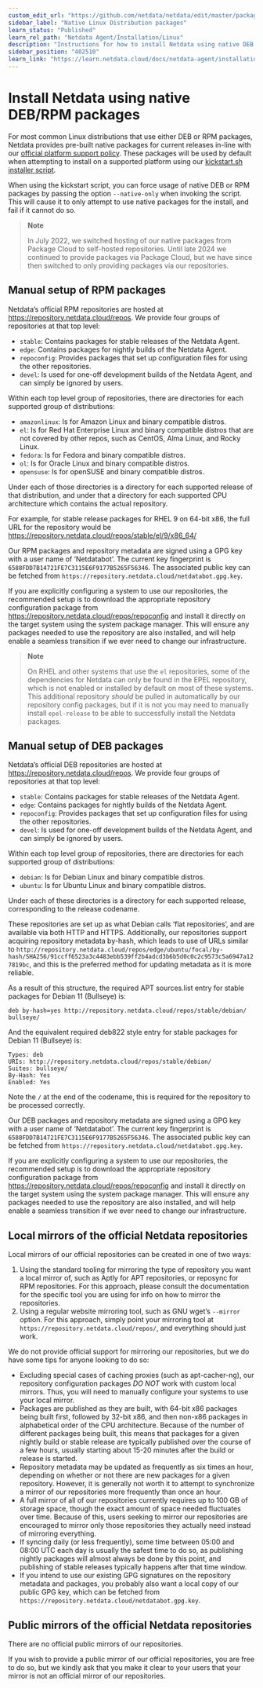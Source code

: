 ```yaml
---
custom_edit_url: "https://github.com/netdata/netdata/edit/master/packaging/installer/methods/packages.md"
sidebar_label: "Native Linux Distribution packages"
learn_status: "Published"
learn_rel_path: "Netdata Agent/Installation/Linux"
description: "Instructions for how to install Netdata using native DEB or RPM packages."
sidebar_position: "402510"
learn_link: "https://learn.netdata.cloud/docs/netdata-agent/installation/linux/native-linux-distribution-packages"
---
```


# Install Netdata using native DEB/RPM packages

For most common Linux distributions that use either DEB or RPM packages, Netdata provides pre-built native packages
for current releases in-line with
our [official platform support policy](/docs/netdata-agent/versions-&-platforms).
These packages will be used by default when attempting to install on a supported platform using our
[kickstart.sh installer script](/docs/netdata-agent/installation/linux).

When using the kickstart script, you can force usage of native DEB or RPM packages by passing the option
`--native-only` when invoking the script. This will cause it to only attempt to use native packages for the install,
and fail if it cannot do so.

> **Note**
>
> In July 2022, we switched hosting of our native packages from Package Cloud to self-hosted repositories.
> Until late 2024 we continued to provide packages via Package Cloud, but we have since then switched to only
> providing packages via our repositories.

## Manual setup of RPM packages

Netdata’s official RPM repositories are hosted at <https://repository.netdata.cloud/repos>. We provide four groups of
repositories at that top level:

- `stable`: Contains packages for stable releases of the Netdata Agent.
- `edge`: Contains packages for nightly builds of the Netdata Agent.
- `repoconfig`: Provides packages that set up configuration files for using the other repositories.
- `devel`: Is used for one-off development builds of the Netdata Agent, and can simply be ignored by users.

Within each top level group of repositories, there are directories for each supported group of distributions:

- `amazonlinux`: Is for Amazon Linux and binary compatible distros.
- `el`: Is for Red Hat Enterprise Linux and binary compatible distros that are not covered by other repos, such
  as CentOS, Alma Linux, and Rocky Linux.
- `fedora`: Is for Fedora and binary compatible distros.
- `ol`: Is for Oracle Linux and binary compatible distros.
- `opensuse`: Is for openSUSE and binary compatible distros.

Under each of those directories is a directory for each supported release of that distribution, and under that a
directory for each supported CPU architecture which contains the actual repository.

For example, for stable release packages for RHEL 9 on 64-bit x86, the full URL for the repository would be
<https://repository.netdata.cloud/repos/stable/el/9/x86_64/>

Our RPM packages and repository metadata are signed using a GPG key with a user name of ‘Netdatabot’. The
current key fingerprint is `6588FDD7B14721FE7C3115E6F9177B5265F56346`. The associated public key can be fetched from
`https://repository.netdata.cloud/netdatabot.gpg.key`.

If you are explicitly configuring a system to use our repositories, the recommended setup is to download the
appropriate repository configuration package from <https://repository.netdata.cloud/repos/repoconfig> and install it
directly on the target system using the system package manager. This will ensure any packages needed to use the
repository are also installed, and will help enable a seamless transition if we ever need to change our infrastructure.

> **Note**
>
> On RHEL and other systems that use the `el` repositories, some of the dependencies for Netdata can only be found
> in the EPEL repository, which is not enabled or installed by default on most of these systems. This additional
> repository _should_ be pulled in automatically by our repository config packages, but if it is not you may need
> to manually install `epel-release` to be able to successfully install the Netdata packages.

## Manual setup of DEB packages

Netdata’s official DEB repositories are hosted at <https://repository.netdata.cloud/repos>. We provide four groups of
repositories at that top level:

- `stable`: Contains packages for stable releases of the Netdata Agent.
- `edge`: Contains packages for nightly builds of the Netdata Agent.
- `repoconfig`: Provides packages that set up configuration files for using the other repositories.
- `devel`: Is used for one-off development builds of the Netdata Agent, and can simply be ignored by users.

Within each top level group of repositories, there are directories for each supported group of distributions:

- `debian`: Is for Debian Linux and binary compatible distros.
- `ubuntu`: Is for Ubuntu Linux and binary compatible distros.

Under each of these directories is a directory for each supported release, corresponding to the release codename.

These repositories are set up as what Debian calls ‘flat repositories’, and are available via both HTTP and HTTPS.
Additionally, our repositories support acquiring repository metadata by-hash, which leads to use of URLs similar to
`http://repository.netdata.cloud/repos/edge/ubuntu/focal/by-hash/SHA256/91ccff6523a3c4483ebb539ff2b4adcd3b6b5d0c0c2c9573c5a6947a127819bc`,
and this is the preferred method for updating metadata as it is more reliable.

As a result of this structure, the required APT sources.list entry for stable packages for Debian 11 (Bullseye) is:

```text
deb by-hash=yes http://repository.netdata.cloud/repos/stable/debian/ bullseye/
```

And the equivalent required deb822 style entry for stable packages for Debian 11 (Bullseye) is:

```text
Types: deb
URIs: http://repository.netdata.cloud/repos/stable/debian/
Suites: bullseye/
By-Hash: Yes
Enabled: Yes
```

Note the `/` at the end of the codename, this is required for the repository to be processed correctly.

Our DEB packages and repository metadata are signed using a GPG key with a user name of ‘Netdatabot’. The
current key fingerprint is `6588FDD7B14721FE7C3115E6F9177B5265F56346`. The associated public key can be fetched from
`https://repository.netdata.cloud/netdatabot.gpg.key`.

If you are explicitly configuring a system to use our repositories, the recommended setup is to download the
appropriate repository configuration package from <https://repository.netdata.cloud/repos/repoconfig> and install it
directly on the target system using the system package manager. This will ensure any packages needed to use the
repository are also installed, and will help enable a seamless transition if we ever need to change our infrastructure.

## Local mirrors of the official Netdata repositories

Local mirrors of our official repositories can be created in one of two ways:

1. Using the standard tooling for mirroring the type of repository you want a local mirror of, such as Aptly for
   APT repositories, or reposync for RPM repositories. For this approach, please consult the documentation for
   the specific tool you are using for info on how to mirror the repositories.
2. Using a regular website mirroring tool, such as GNU wget’s `--mirror` option. For this approach, simply point
   your mirroring tool at `https://repository.netdata.cloud/repos/`, and everything should just work.

We do not provide official support for mirroring our repositories, but we do have some tips for anyone looking to do so:

- Excluding special cases of caching proxies (such as apt-cacher-ng), our repository configuration packages _DO NOT_
  work with custom local mirrors. Thus, you will need to manually configure your systems to use your local mirror.
- Packages are published as they are built, with 64-bit x86 packages being built first, followed by 32-bit x86,
  and then non-x86 packages in alphabetical order of the CPU architecture. Because of the number of different
  packages being built, this means that packages for a given nightly build or stable release are typically published
  over the course of a few hours, usually starting about 15-20 minutes after the build or release is started.
- Repository metadata may be updated as frequently as six times an hour, depending on whether or not there are
  new packages for a given repository. However, it is generally not worth it to attempt to
  synchronize a mirror of our repositories more frequently than once an hour.
- A full mirror of all of our repositories currently requires up to 100 GB of storage space, though the exact
  amount of space needed fluctuates over time. Because of this, users seeking to mirror our repositories are
  encouraged to mirror only those repositories they actually need instead of mirroring everything.
- If syncing daily (or less frequently), some time between 05:00 and 08:00 UTC each day is usually the safest
  time to do so, as publishing nightly packages will almost always be done by this point, and publishing of stable
  releases typically happens after that time window.
- If you intend to use our existing GPG signatures on the repository metadata and packages, you probably also want
  a local copy of our public GPG key, which can be fetched from `https://repository.netdata.cloud/netdatabot.gpg.key`.

## Public mirrors of the official Netdata repositories

There are no official public mirrors of our repositories.

If you wish to provide a public mirror of our official repositories, you are free to do so, but we kindly ask that
you make it clear to your users that your mirror is not an official mirror of our repositories.

